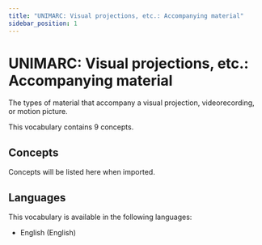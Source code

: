 ```yaml
---
title: "UNIMARC: Visual projections, etc.: Accompanying material"
sidebar_position: 1
---
```


# UNIMARC: Visual projections, etc.: Accompanying material

The types of material that accompany a visual projection, videorecording, or motion picture.

This vocabulary contains 9 concepts.

## Concepts

Concepts will be listed here when imported.

## Languages

This vocabulary is available in the following languages:
- English (English)
